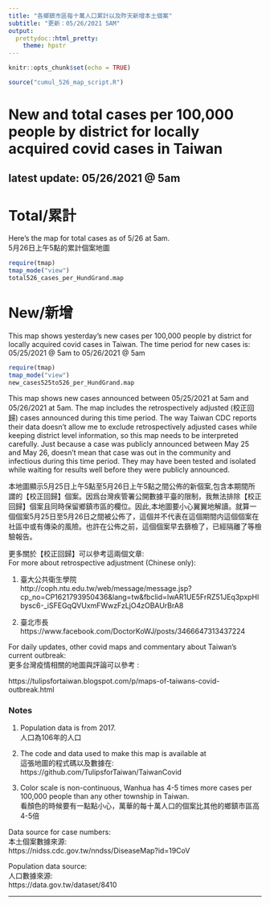 ---
title: "各鄉鎮市區每十萬人口累計以及昨天新增本土個案"
subtitle: "更新：05/26/2021 5AM"
output:
  prettydoc::html_pretty:
    theme: hpstr
---

```{r setup, include=FALSE}
knitr::opts_chunk$set(echo = TRUE)
```

```{r todays map, include=FALSE}
source("cumul_526_map_script.R")
```

# New and total cases per 100,000 people by district for locally acquired covid cases in Taiwan
## latest update:  05/26/2021 @ 5am

# Total/累計
Here's the map for total cases as of 5/26 at 5am.   
5月26日上午5點的累計個案地圖
```{r total cases map, echo=FALSE}
require(tmap)
tmap_mode("view")
total526_cases_per_HundGrand.map
```
 

# New/新增
This map shows yesterday's new cases per 100,000 people by district for locally acquired covid cases in Taiwan. The time period for new cases is: 05/25/2021 @ 5am to 05/26/2021 @ 5am
```{r new cases map, echo=FALSE}
require(tmap)
tmap_mode("view")
new_cases525to526_per_HundGrand.map
```

This map shows new cases announced between 05/25/2021 at 5am and 05/26/2021 at 5am. The map includes the retrospectively adjusted (校正回歸) cases announced during this time period. The way Taiwan CDC reports their data doesn't allow me to exclude retrospectively adjusted cases while keeping district level information, so this map needs to be interpreted carefully. Just because a case was publicly announced between May 25 and May 26, doesn't mean that case was out in the community and infectious during this time period. They may have been tested and isolated while waiting for results well before they were publicly announced.

本地圖顯示5月25日上午5點至5月26日上午5點之間公佈的新個案,包含本期間所謂的【校正回歸】個案。因爲台灣疾管署公開數據平臺的限制，我無法排除【校正回歸】個案且同時保留鄉鎮市區的欄位。因此,本地圖要小心翼翼地解讀。就算一個個案5月25日至5月26日之間被公佈了，這個并不代表在這個期間内這個個案在社區中或有傳染的風險。也許在公佈之前，這個個案早去篩檢了，已經隔離了等檢驗報告。 

更多關於【校正回歸】可以參考這兩個文章:   
For more about retrospective adjustment (Chinese only):

1. 臺大公共衛生學院   
http://coph.ntu.edu.tw/web/message/message.jsp?cp_no=CP1621793950436&lang=tw&fbclid=IwAR1UE5FrRZ51JEq3pxpHlbysc6-_iSFEGqQVUxmFWwzFzLjO4zOBAUrBrA8

2. 臺北市長   
https://www.facebook.com/DoctorKoWJ/posts/3466647313437224   



For daily updates, other covid maps and commentary about Taiwan's current outbreak:   
更多台灣疫情相關的地圖與評論可以參考 :

https://tulipsfortaiwan.blogspot.com/p/maps-of-taiwans-covid-outbreak.html   
   
   


### Notes

1. Population data is from 2017.    
人口為106年的人口

2. The code and data used to make this map is available at   
這張地圖的程式碼以及數據在: 
https://github.com/TulipsforTaiwan/TaiwanCovid

3. Color scale is non-continuous, Wanhua has 4-5 times more cases per 100,000 people than any other township in Taiwan.   
看顏色的時候要有一點點小心，萬華的每十萬人口的個案比其他的鄉鎮市區高4-5倍   

Data source for case numbers:   
本土個案數據來源:   
https://nidss.cdc.gov.tw/nndss/DiseaseMap?id=19CoV

Population data source:   
人口數據來源:   
https://data.gov.tw/dataset/8410


-----